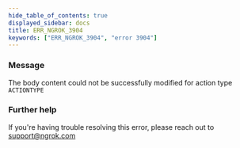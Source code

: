```yaml
---
hide_table_of_contents: true
displayed_sidebar: docs
title: ERR_NGROK_3904
keywords: ["ERR_NGROK_3904", "error 3904"]
---
```


### Message

The body content could not be successfully modified for action type `ACTIONTYPE`

### Further help

If you're having trouble resolving this error, please reach out to [support@ngrok.com](mailto:support@ngrok.com?subject=Help%20with%20ERR_NGROK_3904)
